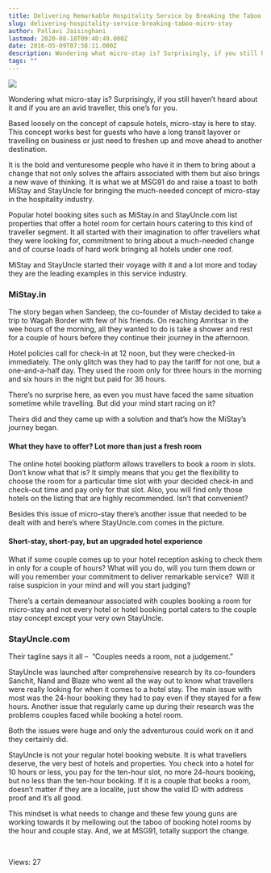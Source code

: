 ```yaml
---
title: Delivering Remarkable Hospitality Service by Breaking the Taboo of Micro-Stay
slug: delivering-hospitality-service-breaking-taboo-micro-stay
author: Pallavi Jaisinghani
lastmod: 2020-08-18T09:40:49.000Z
date: 2016-05-09T07:58:11.000Z
description: Wondering what micro-stay is? Surprisingly, if you still haven’t heard about it and if you are an avid traveller, this one’s for you. Based loosely on the concept of capsule hotels, micro-stay is here to stay.
tags: ""
---
```


![](https://images-msg91.s3.ap-south-1.amazonaws.com/content/images/wordpress//2016/05/stock-photo-happy-young-couple-relaxing-in-hotel-room-165192506-300x200.jpg)


Wondering what micro-stay is? Surprisingly, if you still haven’t heard about it and if you are an avid traveller, this one’s for you.


Based loosely on the concept of capsule hotels, micro-stay is here to stay. This concept works best for guests who have a long transit layover or travelling on business or just need to freshen up and move ahead to another destination.


It is the bold and venturesome people who have it in them to bring about a change that not only solves the affairs associated with them but also brings a new wave of thinking. It is what we at MSG91 do and raise a toast to both MiStay and StayUncle for bringing the much-needed concept of micro-stay in the hospitality industry.


Popular hotel booking sites such as MiStay.in and StayUncle.com list properties that offer a hotel room for certain hours catering to this kind of traveller segment. It all started with their imagination to offer travellers what they were looking for, commitment to bring about a much-needed change and of course loads of hard work bringing all hotels under one roof.


MiStay and StayUncle started their voyage with it and a lot more and today they are the leading examples in this service industry.


### **MiStay.in**


The story began when Sandeep, the co-founder of Mistay decided to take a trip to Wagah Border with few of his friends. On reaching Amritsar in the wee hours of the morning, all they wanted to do is take a shower and rest for a couple of hours before they continue their journey in the afternoon.


Hotel policies call for check-in at 12 noon, but they were checked-in immediately. The only glitch was they had to pay the tariff for not one, but a one-and-a-half day. They used the room only for three hours in the morning and six hours in the night but paid for 36 hours.


There’s no surprise here, as even you must have faced the same situation sometime while travelling. But did your mind start racing on it?


Theirs did and they came up with a solution and that’s how the MiStay’s journey began. 


#### **What they have to offer? Lot more than just a fresh room**


The online hotel booking platform allows travellers to book a room in slots. Don’t know what that is? It simply means that you get the flexibility to choose the room for a particular time slot with your decided check-in and check-out time and pay only for that slot. Also, you will find only those hotels on the listing that are highly recommended. Isn’t that convenient?


Besides this issue of micro-stay there’s another issue that needed to be dealt with and here’s where StayUncle.com comes in the picture.


#### **Short-stay, short-pay, but an upgraded hotel experience**


What if some couple comes up to your hotel reception asking to check them in only for a couple of hours? What will you do, will you turn them down or will you remember your commitment to deliver remarkable service?  Will it raise suspicion in your mind and will you start judging?


There’s a certain demeanour associated with couples booking a room for micro-stay and not every hotel or hotel booking portal caters to the couple stay concept except your very own StayUncle.


### **StayUncle.com**


Their tagline says it all –  “Couples needs a room, not a judgement.”


StayUncle was launched after comprehensive research by its co-founders Sanchit, Nand and Blaze who went all the way out to know what travellers were really looking for when it comes to a hotel stay. The main issue with most was the 24-hour booking they had to pay even if they stayed for a few hours. Another issue that regularly came up during their research was the problems couples faced while booking a hotel room.


Both the issues were huge and only the adventurous could work on it and they certainly did.


StayUncle is not your regular hotel booking website. It is what travellers deserve, the very best of hotels and properties. You check into a hotel for 10 hours or less, you pay for the ten-hour slot, no more 24-hours booking, but no less than the ten-hour booking. If it is a couple that books a room, doesn’t matter if they are a localite, just show the valid ID with address proof and it’s all good. 


This mindset is what needs to change and these few young guns are working towards it by mellowing out the taboo of booking hotel rooms by the hour and couple stay. And, we at MSG91, totally support the change.


 


 Views: 27


